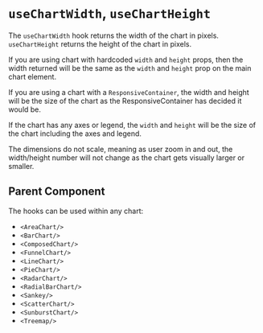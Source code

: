 
<Meta of={ComponentStories} />

# `useChartWidth`, `useChartHeight`

The `useChartWidth` hook returns the width of the chart in pixels. `useChartHeight` returns the height of the chart in pixels.

If you are using chart with hardcoded `width` and `height` props, then the width returned will be the same
as the `width` and `height` prop on the main chart element.

If you are using a chart with a `ResponsiveContainer`, the width and height will be the size of the chart
as the ResponsiveContainer has decided it would be.

If the chart has any axes or legend, the `width` and `height` will be the size of the chart
including the axes and legend.

The dimensions do not scale, meaning as user zoom in and out, the width/height number will not change
as the chart gets visually larger or smaller.

<Canvas of={ComponentStories.WithAxesAndLegendAndResponsive} layout="padded" />

## Parent Component

The hooks can be used within any chart:

- `<AreaChart/>`
- `<BarChart/>`
- `<ComposedChart/>`
- `<FunnelChart/>`
- `<LineChart/>`
- `<PieChart/>`
- `<RadarChart/>`
- `<RadialBarChart/>`
- `<Sankey/>`
- `<ScatterChart/>`
- `<SunburstChart/>`
- `<Treemap/>`
